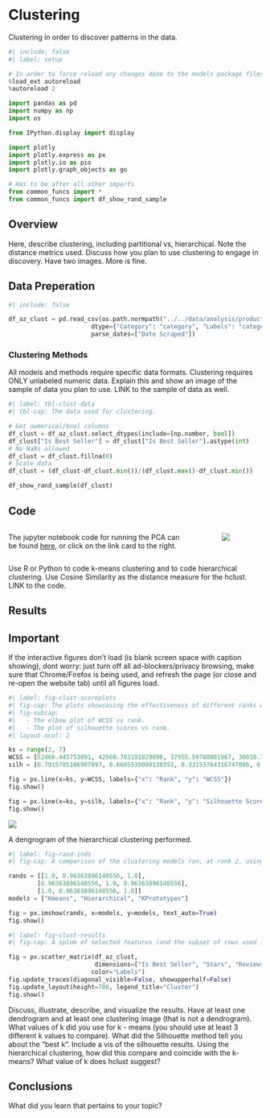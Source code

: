 # Clustering

Clustering in order to discover patterns in the data.

```python
#| include: false
#| label: setup

# In order to force reload any changes done to the models package files
%load_ext autoreload
%autoreload 2

import pandas as pd
import numpy as np
import os

from IPython.display import display

import plotly
import plotly.express as px
import plotly.io as pio
import plotly.graph_objects as go

# Has to be after all other imports
from common_funcs import *
from common_funcs import df_show_rand_sample
```


## Overview

Here, describe clustering, including partitional vs, hierarchical. Note the distance metrics used. Discuss how you plan to use clustering to engage in discovery. Have two images. More is fine.


## Data Preperation

```python
#| include: false

df_az_clust = pd.read_csv(os.path.normpath("../../data/analysis/products_clustering.csv"),
                       dtype={"Category": "category", "Labels": "category"},
                       parse_dates=["Date Scraped"])
```

### Clustering Methods

All models and methods require specific data formats. Clustering requires ONLY unlabeled numeric data. Explain this and show an image of the sample of data you plan to use. LINK to the sample of data as well.

```python
#| label: tbl-clust-data
#| tbl-cap: The data used for clustering.

# Get numerical/bool columns
df_clust = df_az_clust.select_dtypes(include=[np.number, bool])
df_clust["Is Best Seller"] = df_clust["Is Best Seller"].astype(int)
# No NaNs allowed
df_clust = df_clust.fillna(0)
# Scale data
df_clust = (df_clust-df_clust.min())/(df_clust.max()-df_clust.min())

df_show_rand_sample(df_clust)
```

## Code

::: {.columns}
::: {.column}
The jupyter notebook code for running the PCA can be found [here](https://github.com/CUBoulder-DS/CSCI-5622/blob/main/src/clustering.ipynb), or click on the link card to the right.
:::

::: {.column width=10%}
<!-- Spacing column -->
:::

::: {.column width=30%}
[![](https://github-link-card.s3.ap-northeast-1.amazonaws.com/CUBoulder-DS/CSCI-5622.png)](https://github.com/CUBoulder-DS/CSCI-5622/blob/main/src/clustering.ipynb)
:::
:::

Use R or Python to code k-means clustering and to code hierarchical clustering. Use Cosine Similarity as the distance measure for the hclust. LINK to the code.

## Results

::: callout-tip
## Important

If the interactive figures don't load (is blank screen space with caption showing), dont worry: just turn off all ad-blockers/privacy browsing, make sure that Chrome/Firefox is being used, and refresh the page (or close and re-open the website tab) until all figures load.
:::

```python
#| label: fig-clust-scoreplots
#| fig-cap: The plots showcasing the effectiveness of different ranks with Kmeans clustering.
#| fig-subcap:
#|   - The elbow plot of WCSS vs rank.
#|   - The plot of silhouette scores vs rank.
#| layout-ncol: 2

ks = range(2, 7)
WCSS = [52466.445753091, 42560.703191829896, 37955.59780801967, 30010.765661165904, 25547.29077174213]
silh = [0.7915705106907097, 0.6605539099138353, 0.33153764316747086, 0.40004941854890225, 0.6891371590207837]

fig = px.line(x=ks, y=WCSS, labels={"x": "Rank", "y": "WCSS"})
fig.show()

fig = px.line(x=ks, y=silh, labels={"x": "Rank", "y": "Silhouette Score"})
fig.show()
```

::: {#fig-clust-dend}

![](../images/clust_dend.png)

A dengrogram of the hierarchical clustering performed.
:::



```python
#| label: fig-rand-inds
#| fig-cap: A comparison of the clustering models ran, at rank 2, using the adjusted Rand Score Index.

rands = [[1.0, 0.96363896140556, 1.0],
        [0.96363896140556, 1.0, 0.96363896140556],
        [1.0, 0.96363896140556, 1.0]]
models = ["Kmeans", "Hierarchical", "KPrototypes"]

fig = px.imshow(rands, x=models, y=models, text_auto=True)
fig.show()
```


```python
#| label: fig-clust-results
#| fig-cap: A splom of selected features (and the subset of rows used in the clustering methods), colored by the cluster assigned to the data point.

fig = px.scatter_matrix(df_az_clust,
                        dimensions=["Is Best Seller", "Stars", "Reviews", "Price", "Date Scraped"],
                       color="Labels")
fig.update_traces(diagonal_visible=False, showupperhalf=False)
fig.update_layout(height=700, legend_title="Cluster")
fig.show()
```

Discuss, illustrate, describe, and visualize the results. Have at least one dendrogram and at least one clustering image (that is not a dendrogram). What values of k did you use for k - means (you should use at least 3 different k values to compare). What did the Silhouette method tell you about the "best k". Include a vis of the silhouette results. Using the hierarchical clustering, how did this compare and coincide with the k-means? What value of k does hclust suggest?

## Conclusions

What did you learn that pertains to your topic?

